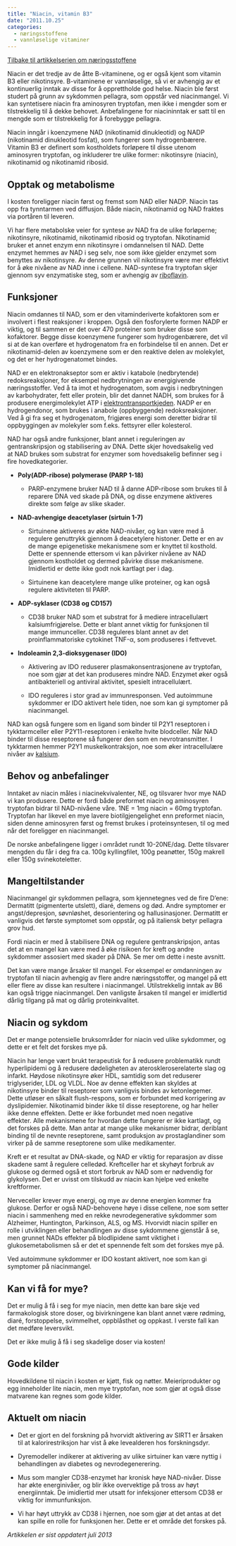 ```yaml
---
title: "Niacin, vitamin B3"
date: "2011.10.25"
categories: 
  - næringsstoffene
  - vannløselige vitaminer
---
```


[Tilbake til artikkelserien om næringsstoffene](../../naeringsstoffer.html)

Niacin er det tredje av de åtte B-vitaminene, og er også kjent som vitamin B3 eller nikotinsyre. B-vitaminene er vannløselige, så vi er avhengig av et kontinuerlig inntak av disse for å opprettholde god helse. Niacin ble først studert på grunn av sykdommen pellagra, som oppstår ved niacinmangel. Vi kan syntetisere niacin fra aminosyren tryptofan, men ikke i mengder som er tilstrekkelig til å dekke behovet. Anbefalingene for niacininntak er satt til en mengde som er tilstrekkelig for å forebygge pellagra.

Niacin inngår i koenzymene NAD (nikotinamid dinukleotid) og NADP (nikotinamid dinukleotid fosfat), som fungerer som hydrogenbærere. Vitamin B3 er definert som kostholdets forløpere til disse utenom aminosyren tryptofan, og inkluderer tre ulike former: nikotinsyre (niacin), nikotinamid og nikotinamid ribosid.

## Opptak og metabolisme

I kosten foreligger niacin først og fremst som NAD eller NADP. Niacin tas opp fra tynntarmen ved diffusjon. Både niacin, nikotinamid og NAD fraktes via portåren til leveren.

Vi har flere metabolske veier for syntese av NAD fra de ulike forløperne; nikotinsyre, nikotinamid, nikotinamid ribosid og tryptofan. Nikotinamid bruker et annet enzym enn nikotinsyre i omdannelsen til NAD. Dette enzymet hemmes av NAD i seg selv, noe som ikke gjelder enzymet som benyttes av nikotinsyre. Av denne grunnen vil nikotinsyre være mer effektivt for å øke nivåene av NAD inne i cellene. NAD-syntese fra tryptofan skjer gjennom syv enzymatiske steg, som er avhengig av [riboflavin](riboflavin.qmd).

## Funksjoner

Niacin omdannes til NAD, som er den vitaminderiverte kofaktoren som er involvert i flest reaksjoner i kroppen. Også den fosforylerte formen NADP er viktig, og til sammen er det over 470 proteiner som bruker disse som kofaktorer. Begge disse koenzymene fungerer som hydrogenbærere, det vil si at de kan overføre et hydrogenatom fra en forbindelse til en annen. Det er nikotinamid-delen av koenzymene som er den reaktive delen av molekylet, og det er her hydrogenatomet bindes.

NAD er en elektronakseptor som er aktiv i katabole (nedbrytende) redoksreaksjoner, for eksempel nedbrytningen av energigivende næringsstoffer. Ved å ta imot et hydrogenatom, som avgis i nedbrytningen av karbohydrater, fett eller protein, blir det dannet NADH, som brukes for å produsere energimolekylet ATP i [elektrontransportkjeden](../metabolismen/elektrontransportkjeden.qmd). NADP er en hydrogendonor, som brukes i anabole (oppbyggende) redoksreaksjoner. Ved å gi fra seg et hydrogenatom, frigjøres energi som deretter bidrar til oppbyggingen av molekyler som f.eks. fettsyrer eller kolesterol.

NAD har også andre funksjoner, blant annet i reguleringen av gentranskripsjon og stabilisering av DNA. Dette skjer hovedsakelig ved at NAD brukes som substrat for enzymer som hovedsakelig befinner seg i fire hovedkategorier.

-   **Poly(ADP-ribose) polymerase (PARP 1-18)**

    -   PARP-enzymene bruker NAD til å danne ADP-ribose som brukes til å reparere DNA ved skade på DNA, og disse enzymene aktiveres direkte som følge av slike skader. 

-   **NAD-avhengige deacetylaser (sirtuin 1-7)**

    -   Sirtuinene aktiveres av økte NAD-nivåer, og kan være med å regulere genuttrykk gjennom å deacetylere histoner. Dette er en av de mange epigenetiske mekanismene som er knyttet til kosthold. Dette er spennende ettersom vi kan påvirker nivåene av NAD gjennom kostholdet og dermed påvirke disse mekanismene. Imidlertid er dette ikke godt nok kartlagt per i dag.

    -   Sirtuinene kan deacetylere mange ulike proteiner, og kan også regulere aktiviteten til PARP.

-   **ADP-syklaser (CD38 og CD157)**

    -   CD38 bruker NAD som et substrat for å mediere intracellulært kalsiumfrigjørelse. Dette er blant annet viktig for funksjonen til mange immunceller. CD38 reguleres blant annet av det proinflammatoriske cytokinet TNF-α, som produseres i fettvevet.

-   **Indoleamin 2,3-dioksygenaser (IDO)**

    -   Aktivering av IDO reduserer plasmakonsentrasjonene av tryptofan, noe som gjør at det kan produseres mindre NAD. Enzymet øker også antibakteriell og antiviral aktivitet, spesielt intracellulært.

    -   IDO reguleres i stor grad av immunresponsen. Ved autoimmune sykdommer er IDO aktivert hele tiden, noe som kan gi symptomer på niacinmangel.

NAD kan også fungere som en ligand som binder til P2Y1 reseptoren i tykktarmceller eller P2Y11-reseptoren i enkelte hvite blodceller. Når NAD binder til disse reseptorene så fungerer den som en nevrotransmitter. I tykktarmen hemmer P2Y1 muskelkontraksjon, noe som øker intracellulære nivåer av [kalsium](kalsium.qmd).

## Behov og anbefalinger

Inntaket av niacin måles i niacinekvivalenter, NE, og tilsvarer hvor mye NAD vi kan produsere. Dette er fordi både preformet niacin og aminosyren tryptofan bidrar til NAD-nivåene våre. 1NE = 1mg niacin = 60mg tryptofan. Tryptofan har likevel en mye lavere biotilgjengelighet enn preformet niacin, siden denne aminosyren først og fremst brukes i proteinsyntesen, til og med når det foreligger en niacinmangel.

De norske anbefalingene ligger i området rundt 10-20NE/dag. Dette tilsvarer mengden du får i deg fra ca. 100g kyllingfilet, 100g peanøtter, 150g makrell eller 150g svinekoteletter.

## Mangeltilstander

Niacinmangel gir sykdommen pellagra, som kjennetegnes ved de fire D'ene: Dermatitt (pigmenterte utslett), diaré, demens og død. Andre symptomer er angst/depresjon, søvnløshet, desorientering og hallusinasjoner. Dermatitt er vanligvis det første symptomet som oppstår, og på italiensk betyr pellagra grov hud.

Fordi niacin er med å stabilisere DNA og regulere gentranskripsjon, antas det at en mangel kan være med å øke risikoen for kreft og andre sykdommer assosiert med skader på DNA. Se mer om dette i neste avsnitt.

Det kan være mange årsaker til mangel. For eksempel er omdanningen av tryptofan til niacin avhengig av flere andre næringsstoffer, og mangel på ett eller flere av disse kan resultere i niacinmangel. Utilstrekkelig inntak av B6 kan også trigge niacinmangel. Den vanligste årsaken til mangel er imidlertid dårlig tilgang på mat og dårlig proteinkvalitet.

## Niacin og sykdom

Det er mange potensielle bruksområder for niacin ved ulike sykdommer, og dette er et felt det forskes mye på.

Niacin har lenge vært brukt terapeutisk for å redusere problematikk rundt hyperlipidemi og å redusere dødeligheten av ateroskleroserelaterte slag og infarkt. Høydose nikotinsyre øker HDL, samtidig som det reduserer triglyserider, LDL og VLDL. Noe av denne effekten kan skyldes at nikotinsyre binder til reseptorer som vanligvis bindes av ketonlegemer. Dette utløser en såkalt flush-respons, som er forbundet med korrigering av dyslipidemier. Nikotinamid binder ikke til disse reseptorene, og har heller ikke denne effekten. Dette er ikke forbundet med noen negative effekter. Alle mekanismene for hvordan dette fungerer er ikke kartlagt, og det forskes på dette. Man antar at mange ulike mekanismer bidrar, deriblant binding til de nevnte reseptorene, samt produksjon av prostaglandiner som virker på de samme reseptorene som ulike medikamenter.

Kreft er et resultat av DNA-skade, og NAD er viktig for reparasjon av disse skadene samt å regulere celledød. Kreftceller har et skyhøyt forbruk av glukose og dermed også et stort forbruk av NAD som er nødvendig for glykolysen. Det er uvisst om tilskudd av niacin kan hjelpe ved enkelte kreftformer.

Nerveceller krever mye energi, og mye av denne energien kommer fra glukose. Derfor er også NAD-behovene høye i disse cellene, noe som setter niacin i sammenheng med en rekke nevrodegenerative sykdommer som Alzheimer, Huntington, Parkinson, ALS, og MS. Hvorvidt niacin spiller en rolle i utviklingen eller behandlingen av disse sykdommene gjenstår å se, men grunnet NADs effekter på blodlipidene samt viktighet i glukosemetabolismen så er det et spennende felt som det forskes mye på.

Ved autoimmune sykdommer er IDO kostant aktivert, noe som kan gi symptomer på niacinmangel.

## Kan vi få for mye?

Det er mulig å få i seg for mye niacin, men dette kan bare skje ved farmakologisk store doser, og bivirkningene kan blant annet være rødming, diaré, forstoppelse, svimmelhet, oppblåsthet og oppkast. I verste fall kan det medføre leversvikt.

Det er ikke mulig å få i seg skadelige doser via kosten!

## Gode kilder

Hovedkildene til niacin i kosten er kjøtt, fisk og nøtter. Meieriprodukter og egg inneholder lite niacin, men mye tryptofan, noe som gjør at også disse matvarene kan regnes som gode kilder.

## Aktuelt om niacin

-   Det er gjort en del forskning på hvorvidt aktivering av SIRT1 er årsaken til at kalorirestriksjon har vist å øke levealderen hos forskningsdyr.

-   Dyremodeller indikerer at aktivering av ulike sirtuiner kan være nyttig i behandlingen av diabetes og nevrodegenerering.

-   Mus som mangler CD38-enzymet har kronisk høye NAD-nivåer. Disse har økte energinivåer, og blir ikke overvektige på tross av høyt energiinntak. De imidlertid mer utsatt for infeksjoner ettersom CD38 er viktig for immunfunksjon.

-   Vi har høyt uttrykk av CD38 i hjernen, noe som gjør at det antas at det kan spille en rolle for funksjonen her. Dette er et område det forskes på.

*Artikkelen er sist oppdatert juli 2013*
